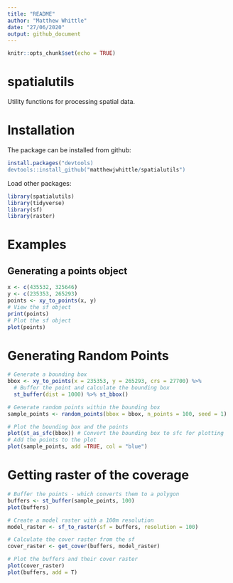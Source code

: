 ```yaml
---
title: "README"
author: "Matthew Whittle"
date: "27/06/2020"
output: github_document
---
```


```r
knitr::opts_chunk$set(echo = TRUE)
```

# spatialutils
Utility functions for processing spatial data.

# Installation
The package can be installed from github:
```r
install.packages("devtools)
devtools::install_github("matthewjwhittle/spatialutils")
```

Load other packages:
```r
library(spatialutils)
library(tidyverse)
library(sf)
library(raster)
```

# Examples
## Generating a points object
```r
x <- c(435532, 325646)
y <- c(235353, 265293)
points <- xy_to_points(x, y)
# View the sf object
print(points)
# Plot the sf object
plot(points)
```

# Generating Random Points
```r
# Generate a bounding box
bbox <- xy_to_points(x = 235353, y = 265293, crs = 27700) %>% 
  # Buffer the point and calculate the bounding box
  st_buffer(dist = 1000) %>% st_bbox()

# Generate random points within the bounding box
sample_points <- random_points(bbox = bbox, n_points = 100, seed = 1)

# Plot the bounding box and the points
plot(st_as_sfc(bbox)) # Convert the bounding box to sfc for plotting
# Add the points to the plot
plot(sample_points, add =TRUE, col = "blue")
```


# Getting raster of the coverage

```r
# Buffer the points - which converts them to a polygon
buffers <- st_buffer(sample_points, 100)
plot(buffers)

# Create a model raster with a 100m resolution
model_raster <- sf_to_raster(sf = buffers, resolution = 100)

# Calculate the cover raster from the sf
cover_raster <- get_cover(buffers, model_raster)

# Plot the buffers and their cover raster
plot(cover_raster)
plot(buffers, add = T)
```

